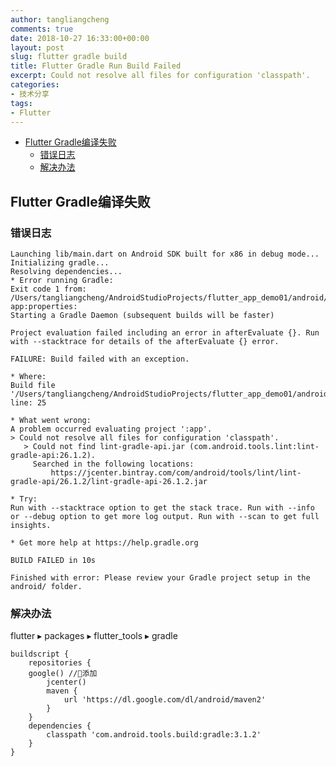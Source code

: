 ```yaml
---
author: tangliangcheng
comments: true
date: 2018-10-27 16:33:00+00:00
layout: post
slug: flutter gradle build
title: Flutter Gradle Run Build Failed
excerpt: Could not resolve all files for configuration 'classpath'.
categories:
- 技术分享
tags:
- Flutter
---
```

<!-- TOC -->

- [Flutter Gradle编译失败](#flutter-gradle编译失败)
    - [错误日志](#错误日志)
    - [解决办法](#解决办法)

## Flutter Gradle编译失败

### 错误日志

```
Launching lib/main.dart on Android SDK built for x86 in debug mode...
Initializing gradle...
Resolving dependencies...
* Error running Gradle:
Exit code 1 from: /Users/tangliangcheng/AndroidStudioProjects/flutter_app_demo01/android/gradlew app:properties:
Starting a Gradle Daemon (subsequent builds will be faster)

Project evaluation failed including an error in afterEvaluate {}. Run with --stacktrace for details of the afterEvaluate {} error.

FAILURE: Build failed with an exception.

* Where:
Build file '/Users/tangliangcheng/AndroidStudioProjects/flutter_app_demo01/android/app/build.gradle' line: 25

* What went wrong:
A problem occurred evaluating project ':app'.
> Could not resolve all files for configuration 'classpath'.
   > Could not find lint-gradle-api.jar (com.android.tools.lint:lint-gradle-api:26.1.2).
     Searched in the following locations:
         https://jcenter.bintray.com/com/android/tools/lint/lint-gradle-api/26.1.2/lint-gradle-api-26.1.2.jar

* Try:
Run with --stacktrace option to get the stack trace. Run with --info or --debug option to get more log output. Run with --scan to get full insights.

* Get more help at https://help.gradle.org

BUILD FAILED in 10s

Finished with error: Please review your Gradle project setup in the android/ folder.

```

### 解决办法

flutter⁩ ▸ ⁨packages⁩ ▸ ⁨flutter_tools⁩ ▸ ⁨gradle⁩
```
buildscript {
    repositories {
	google() //添加
        jcenter()
        maven {
            url 'https://dl.google.com/dl/android/maven2'
        }
    }
    dependencies {
        classpath 'com.android.tools.build:gradle:3.1.2'
    }
}
```